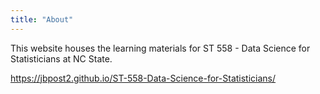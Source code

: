 ```yaml
---
title: "About"
---
```


This website houses the learning materials for ST 558 - Data Science for Statisticians at NC State.

<https://jbpost2.github.io/ST-558-Data-Science-for-Statisticians/>
